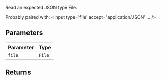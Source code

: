 Read an expected JSON type File.

Probably paired with:
<input type='file' accept='application/JSON' ... />

## Parameters

| Parameter | Type   |
| --------- | ------ |
| `file`    | `File` |

## Returns

